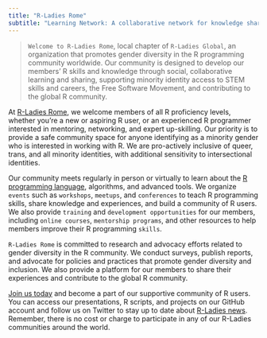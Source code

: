 ```yaml
---
title: "R-Ladies Rome"
subtitle: "Learning Network: A collaborative network for knowledge sharing and skill-building"
---
```


> `Welcome to R-Ladies Rome`, local chapter of `R-Ladies Global`, an organization that promotes gender diversity in the R programming community worldwide. Our community is designed to develop our members' R skills and knowledge through social, collaborative learning and sharing, supporting minority identity access to STEM skills and careers, the Free Software Movement, and contributing to the global R community.

At [R-Ladies Rome](https://www.meetup.com/rladies-rome/), we welcome members of all R proficiency levels, whether you're a new or aspiring R user, or an experienced R programmer interested in mentoring, networking, and expert up-skilling. Our priority is to provide a safe community space for anyone identifying as a minority gender who is interested in working with R. We are pro-actively inclusive of queer, trans, and all minority identities, with additional sensitivity to intersectional identities.

Our community meets regularly in person or virtually to learn about the [R programming language](https://www.r-project.org/about.html), algorithms, and advanced tools. We organize `events` such as `workshops`, `meetups`, and `conferences` to teach R programming skills, share knowledge and experiences, and build a community of R users. We also provide `training` and `development opportunities` for our members, including `online courses`, `mentorship programs`, and other resources to help members improve their R programming `skills`.

`R-Ladies Rome` is committed to research and advocacy efforts related to gender diversity in the R community. We conduct surveys, publish reports, and advocate for policies and practices that promote gender diversity and inclusion. We also provide a platform for our members to share their experiences and contribute to the global R community.

[Join us today](https://www.meetup.com/rladies-rome/) and become a part of our supportive community of R users. You can access our presentations, R scripts, and projects on our GitHub account and follow us on Twitter to stay up to date about [R-Ladies news](https://twitter.com/RLadiesRome). Remember, there is no cost or charge to participate in any of our R-Ladies communities around the world.
